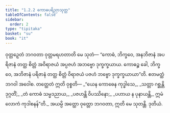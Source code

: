 ```yaml
---
title: "1.2.2 ကောဓပရိညာသုတ္တ"
tableOfContents: false
sidebar:
  order: 2
type: "tipitaka"
basket: "su"
book: "it"
---
```



<DynamicBreadcrumb />

<Division number="12" book="it" e="ch" v="18" p="200">

<Paragraph number="61" book="it">
ဝုတ္တဉှေတံ ဘဂဝတာ ဝုတ္တမရဟတာတိ မေ သုတံ—
</Paragraph>

<Paragraph number="62" book="it">
“ကောဓံ, ဘိက္ခဝေ, အနဘိဇာနံ အပရိဇာနံ တတ္ထ စိတ္တံ အဝိရာဇယံ အပ္ပဇဟံ အဘဗ္ဗော ဒုက္ခက္ခယာယ. ကောဓဉ္စ ခေါ, ဘိက္ခဝေ, အဘိဇာနံ ပရိဇာနံ တတ္ထ စိတ္တံ ဝိရာဇယံ ပဇဟံ ဘဗ္ဗော ဒုက္ခက္ခယာယာ”တိ. ဧတမတ္ထံ ဘဂဝါ အဝေါစ. တတ္ထေတံ ဣတိ ဝုစ္စတိ—
</Paragraph>

<Paragraph number="63" type="verses" book="it">
_“ယေန ကောဓေန ကုဒ္ဓါသေ,_  
_သတ္တာ ဂစ္ဆန္တိ ဒုဂ္ဂတိံ;_  
_တံ ကောဓံ သမ္မဒညာယ,_  
_ပဇဟန္တိ ဝိပဿိနော;_  
_ပဟာယ န ပုနာယန္တိ,_  
ဣမံ လောကံ ကုဒါစနန်”တိ._  

</Paragraph>

<Paragraph number="64" book="it">
အယမ္ပိ အတ္ထော ဝုတ္တော ဘဂဝတာ, ဣတိ မေ သုတန္တိ.

</Paragraph>
</Division>

<Paragraph number="65" type="center" book="it">
ဒုတိယံ.
</Paragraph>